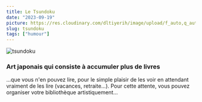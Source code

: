 ```yaml
---
title: Le Tsundoku
date: "2023-09-19"
picture: https://res.cloudinary.com/dltiyerih/image/upload/f_auto,q_auto/230909-tsundoku
slug: tsundoku
tags: ["humour"]
---
```


<div className='flex items-center justify-center'>
  <Image
    src='https://res.cloudinary.com/dltiyerih/image/upload/f_auto,q_auto/230909-tsundoku'
    alt='tsundoku'
    width={400}
    height={400}
  />
</div>

<h3>Art japonais qui consiste à accumuler plus de livres</h3>

<p className='text-justify'>
  ...que vous n'en pouvez lire, pour le simple plaisir de les voir en attendant
  vraiment de les lire (vacances, retraite...). Pour cette attente, vous pouvez
  organiser votre bibliothèque artistiquement...
</p>
